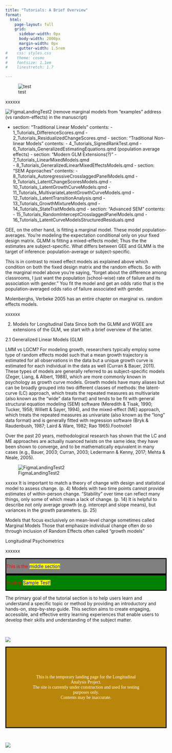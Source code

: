 ```yaml
---
title: "Tutorials: A Brief Overview"
format:
  html:
    page-layout: full
    grid:
      sidebar-width: 0px
      body-width: 2000px
      margin-width: 0px
      gutter-width: 1.5rem
#    css: styles.css
#    theme: cosmo
#    fontsize: 1.1em
#    linestretch: 1.7

---
```


![test](./figures/Mindmap1.png)


xxxxxx




![FigmaLandingTest2](./figures/Figlanding5.svg)
(remove marginal models from "examples" address (vs random-effects) in the manuscript)

- section: "Traditional Linear Models"
          contents:
            - 1_Tutorials_DifferenceScores.qmd
            - 2_Tutorials_ResidualizedChangeScores.qmd
        - section: "Traditional Non-linear Models"
          contents:
            - 4_Tutorials_SignedRankTest.qmd
            - 6_Tutorials_GeneralizedEstimatingEquations.qmd (population average effects)
        - section: "Modern GLM Extensions(?)"
            - 7_Tutorials_LinearMixedModels.qmd  
            - 8_Tutorials_GeneralizedLinearMixedEffectsModels.qmd
        - section: "SEM Approaches"
          contents:
            - 8_Tutorials_AutoregressiveCrosslaggedPanelModels.qmd
            - 9_Tutorials_LatentChangeScoresModels.qmd
            - 10_Tutorials_LatentGrowthCurveModels.qmd
            - 11_Tutorials_MultivariateLatentGrowthCurveModels.qmd
            - 12_Tutorials_LatentTransitionAnalysis.qmd
            - 13_Tutorials_GrowthMixtureModels.qmd
            - 14_Tutorials_StateTraitModels.qmd
        - section: "Advanced SEM"
          contents:
            - 15_Tutorials_RandomInterceptCrosslaggedPanelModels.qmd
            - 16_Tutorials_LatentCurveModelsStructuredResiduals.qmd

GEE, on the other hand, is fitting a marginal model. These model population-averages. You're modeling the expectation conditional only on your fixed design matrix.
GLMM is fitting a mixed-effects model; Thus the the estimates are subject-specific.
What differs between GEE and GLMM is the target of inference: population-average or subject-specific.

This is in contrast to mixed effect models as explained above which condition on both the fixed design matrix and the random effects. So with the marginal model above you're saying, "forget about the difference among classrooms, I just want the population (school-wise) rate of failure and its association with gender." You fit the model and get an odds ratio that is the population-averaged odds ratio of failure associated with gender.

Molenberghs, Verbeke 2005 has an entire chapter on marginal vs. random effects models.

xxxxxx

2. Models for Longitudinal Data
Since both the GLMM and WGEE are extensions of the GLM, we start with a brief overview of the latter.

2.1 Generalized Linear Models (GLM)



LMM vs LGCM?
For modeling growth, researchers typically employ some type of random effects model such that a mean growth trajectory is estimated for all observations in the data but a unique growth curve is estimated for each individual in the data as well (Curran & Bauer, 2011). These types of models are generally referred to as subject-specific models (Zeger, Liang, & Albert, 1988), which are more commonly known in psychology as growth curve models. Growth models have many aliases but can be broadly grouped into two different classes of methods: the latent-curve (LC) approach, which treats the repeated measures as multivariate (also known as the “wide” data format) and tends to be fit with general structural equation modeling (SEM) software (Meredith & Tisak, 1990; Tucker, 1958; Willett & Sayer, 1994), and the mixed-effect (ME) approach, which treats the repeated measures as univariate (also known as the “long” data format) and is generally fitted with regression software (Bryk & Raudenbush, 1987; Laird & Ware, 1982; Rao 1965).Footnote1

Over the past 20 years, methodological research has shown that the LC and ME approaches are actually nuanced twists on the same idea; they have been shown to converge, and to be mathematically equivalent in many cases (e.g., Bauer, 2003; Curran, 2003; Ledermann & Kenny, 2017; Mehta & Neale, 2005).


<div class="page-layout-custom">
  ![FigmaLandingTest2](./figures/Figlanding2.svg)
</div>




xxxxx
It is important to match a theory of change with design and statistical model to assess change. (p. 4)
Models with two time points cannot provide estimates of within-person change.
“Stability” over time can reflect many things, only some of which mean a lack of change. (p. 14)
It is helpful to describe not only average growth (e.g. intercept and slope means), but variances in the growth parameters. (p. 25)

Models that focus exclusively on mean-level change sometimes called Marginal Models
Those that emphasize individual change often do so through inclusion of Random Effects
often called “growth models”




Longitudinal Psychometrics

xxxxxx



::: {style="color: red; border: solid black; background-color: grey;"}
This is the [middle section]{style="background-color: yellow; color: blue;"} 
:::


::: {.grid}

::: {.g-col-2}
:::

::: {.g-col-8}

::: {style="color: red; border: solid black; background-color: green;"}
Testing [Sample Test!]{style="background-color: yellow; color: blue;"}
:::

:::

::: {.g-col-2}
:::

:::

The primary goal of the tutorial section is to help users learn and understand a specific topic or method by providing an introductory and hands-on, step-by-step guide. This section aims to create engaging, accessible, and effective entry learning experiences that enable users to develop their skills and understanding of the subject matter.

<br>

::: {.grid}

::: {.g-col-2}
:::

::: {.g-col-8}
![](./figures/lights.png)
:::

::: {.g-col-2}
:::

:::


::: {style="text-align: justify; text-align: center; line-height: normal; color: white; border: solid black; background-color: darkgoldenrod; padding: 70px; font-family: Georgia, serif;"}

This is the temporary landing page for the Longitudinal Analysis Project. <br> The site is currently under construction and used for testing purposes only. <br> Contents may be inaccurate.

:::

<br>

::: {.grid}

::: {.g-col-2}
:::

::: {.g-col-8}
![](./figures/lights.png)
:::

::: {.g-col-2}
:::

:::

</div>





